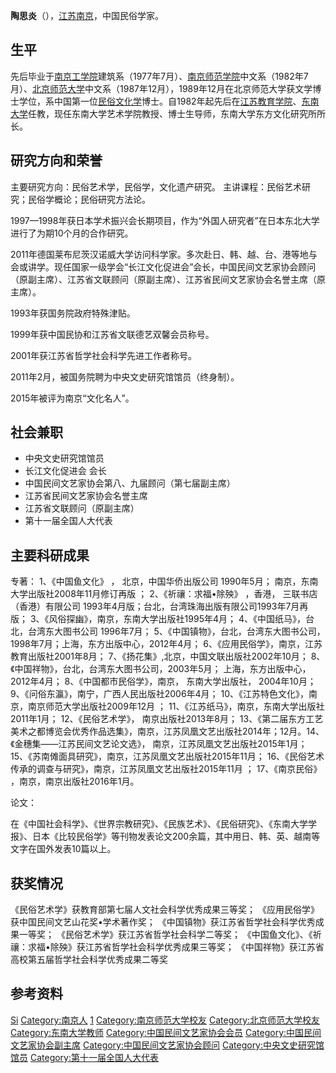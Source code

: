 '''陶思炎'''（{{bd|1947年|3月|}}），[[江苏省|江苏]][[南京市|南京]]，中国民俗学家。

== 生平 ==
先后毕业于[[南京工学院|南京工学院]]建筑系（1977年7月）、[[南京师范学院|南京师范学院]]中文系（1982年7月）、[[北京师范大学|北京师范大学]]中文系（1987年12月），1989年12月在北京师范大学获文学博士学位，系中国第一位[[民俗文化学|民俗文化学]]博士。自1982年起先后在[[江苏教育学院|江苏教育学院]]、[[东南大学|东南大学]]任教，现任东南大学艺术学院教授、博士生导师，东南大学东方文化研究所所长。

== 研究方向和荣誉 ==
主要研究方向：民俗艺术学，民俗学，文化遗产研究。
主讲课程：民俗艺术研究；民俗学概论；民俗研究方法论。

1997—1998年获日本学术振兴会长期项目，作为“外国人研究者”在日本东北大学进行了为期10个月的合作研究。

2011年德国莱布尼茨汉诺威大学访问科学家。多次赴日、韩、越、台、港等地与会或讲学。现任国家一级学会“长江文化促进会”会长，中国民间文艺家协会顾问（原副主席）、江苏省文联顾问（原副主席）、江苏省民间文艺家协会名誉主席（原主席）。

1993年获国务院政府特殊津贴。

1999年获中国民协和江苏省文联德艺双馨会员称号。

2001年获江苏省哲学社会科学先进工作者称号。

2011年2月，被国务院聘为中央文史研究馆馆员（终身制）。

2015年被评为南京“文化名人”。

== 社会兼职 ==
* 中央文史研究馆馆员
* 长江文化促进会 会长
* 中国民间文艺家协会第八、九届顾问（第七届副主席）
* 江苏省民间文艺家协会名誉主席
* 江苏省文联顾问（原副主席）
* 第十一届全国人大代表

== 主要科研成果 ==
专著：
1、《中国鱼文化》 ，   北京，中国华侨出版公司 1990年5月； 南京，东南大学出版社2008年11月修订再版 ；  
2、《祈禳：求福•除殃》  ，香港，  三联书店（香港）有限公司 1993年4月版；台北，台湾珠海出版有限公司1993年7月再版；
3、《风俗探幽》，南京，东南大学出版社1995年4月；
4、《中国纸马》，台北，台湾东大图书公司 1996年7月；
5、《中国镇物》，台北，台湾东大图书公司，1998年7月；上海，东方出版中心，2012年4月；
6、《应用民俗学》，南京，江苏教育出版社2001年8月；
7、《扬花集》,北京，中国文联出版社2002年10月；
8、《中国祥物》，台北，台湾东大图书公司，2003年5月； 上海，东方出版中心，2012年4月；
8、《中国都市民俗学》，南京， 东南大学出版社， 2004年10月；
9、《问俗东瀛》，南宁，广西人民出版社2006年4月；
10、《江苏特色文化》，南京，南京师范大学出版社2009年12月 ；
11、《江苏纸马》，南京，东南大学出版社2011年1月；
12、《民俗艺术学》， 南京出版社2013年8月；
13、《第二届东方工艺美术之都博览会优秀作品选集》，南京，江苏凤凰文艺出版社2014年；12月。14、《金穗集——江苏民间文艺论文选》， 南京，江苏凤凰文艺出版社2015年1月；
15、《苏南傩面具研究》，南京，江苏凤凰文艺出版社2015年11月；
16、《民俗艺术传承的调查与研究》，南京，江苏凤凰文艺出版社2015年11月 ；
17、《南京民俗》 ，南京，南京出版社2016年1月。
                        
论文：

在《中国社会科学》、《世界宗教研究》、《民族艺术》、《民俗研究》、《东南大学学报》、日本《比较民俗学》等刊物发表论文200余篇，其中用日、韩、英、越南等文字在国外发表10篇以上。

== 获奖情况 ==
《民俗艺术学》获教育部第七届人文社会科学优秀成果三等奖；
《应用民俗学》获中国民间文艺山花奖•学术著作奖；
《中国镇物》获江苏省哲学社会科学优秀成果一等奖；
《民俗艺术学》获江苏省哲学社会科学二等奖；
《中国鱼文化》、《祈禳：求福•除殃》获江苏省哲学社会科学优秀成果三等奖；
《中国祥物》获江苏省高校第五届哲学社会科学优秀成果二等奖

== 参考资料 ==
{{reflist}}

{{中央文史研究馆馆员}}
{{中国民间文艺家协会第七届理事会}}
{{中国民间文艺家协会第八届理事会}}
{{中国民间文艺家协会第九届理事会}}

{{Authority control}}
{{DEFAULTSORT:Tao陶}}
[[Category:陶姓|Si]]
[[Category:南京人|Category:南京人]]
[[Category:东南大学校友|1]]
[[Category:南京师范大学校友|Category:南京师范大学校友]]
[[Category:北京师范大学校友|Category:北京师范大学校友]]
[[Category:东南大学教师|Category:东南大学教师]]
[[Category:中国民间文艺家协会会员|Category:中国民间文艺家协会会员]]
[[Category:中国民间文艺家协会副主席|Category:中国民间文艺家协会副主席]]
[[Category:中国民间文艺家协会顾问|Category:中国民间文艺家协会顾问]]
[[Category:中央文史研究馆馆员|Category:中央文史研究馆馆员]]
[[Category:第十一届全国人大代表|Category:第十一届全国人大代表]]